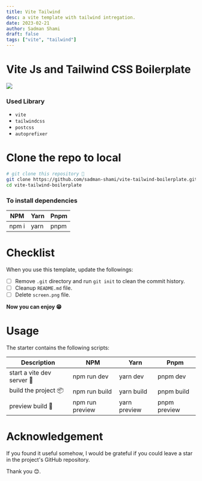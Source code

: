 ```yaml
---
title: Vite Tailwind
desc: a vite template with tailwind intregation.
date: 2023-02-21
author: Sadman Shami
draft: false
tags: ["vite", "tailwind"]
---
```


# Vite Js and Tailwind CSS Boilerplate

![](https://github.com/sadman-shami/vite-tailwind-boilerplate/blob/main/screen.png?raw=true)

### Used Library

- `vite`
- `tailwindcss`
- `postcss`
- `autoprefixer`

# Clone the repo to local

```sh
# git clone this repository 🦑
git clone https://github.com/sadman-shami/vite-tailwind-boilerplate.git
cd vite-tailwind-boilerplate
```

### To install dependencies

| NPM   | Yarn | Pnpm |
| ----- | ---- | ---- |
| npm i | yarn | pnpm |

# Checklist

When you use this template, update the followings:

- [ ] Remove `.git` directory and run `git init` to clean the commit history.
- [ ] Cleanup `README.md` file.
- [ ] Delete `screen.png` file.

**Now you can enjoy 😁**

# Usage

The starter contains the following scripts:

| Description                | NPM             | Yarn         | Pnpm         |
| -------------------------- | --------------- | ------------ | ------------ |
| start a vite dev server 🚀 | npm run dev     | yarn dev     | pnpm dev     |
| build the project 📦       | npm run build   | yarn build   | pnpm build   |
| preview build 🎉           | npm run preview | yarn preview | pnpm preview |

# Acknowledgement

If you found it useful somehow, I would be grateful if you could leave a star in the project's GitHub repository.

Thank you 😊.
